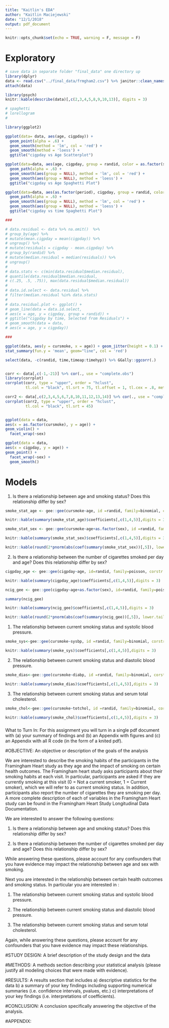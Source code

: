 ```yaml
---
title: "Kaitlin's EDA"
author: "Kaitlin Maciejewski"
date: "12/1/2018"
output: pdf_document
---
```



```r
knitr::opts_chunk$set(echo = TRUE, warning = F, message = F)
```

# Exploratory

```r
# save data in separate folder "final_data" one directory up
library(dplyr)
data <- read.csv("../final_data/frmgham2.csv") %>% janitor::clean_names()
attach(data)

library(psych) 
knitr::kable(describe(data)[,c(2,3,4,5,8,9,10,13)], digits = 3)
```

```r
# spaghetti
# lorellogram
# 

library(ggplot2)

ggplot(data= data, aes(age, cigpday)) + 
  geom_point(alpha = .6) +
  geom_smooth(method = 'lm', col = 'red') + 
  geom_smooth(method = 'loess') +
  ggtitle("cigpday vs Age Scatterplot")

ggplot(data=data, aes(age, cigpday, group = randid, color = as.factor(sex))) + 
  geom_path(alpha = .6) +
  geom_smooth(aes(group = NULL), method = 'lm', col = 'red') + 
  geom_smooth(aes(group = NULL), method = 'loess') +
  ggtitle("cigpday vs Age Spaghetti Plot")

ggplot(data=data, aes(as.factor(period), cigpday, group = randid, color = as.factor(sex))) + 
  geom_path(alpha = .6) +
  geom_smooth(aes(group = NULL), method = 'lm', col = 'red') + 
  geom_smooth(aes(group = NULL), method = 'loess') +
  ggtitle("cigpday vs time Spaghetti Plot")

###

# data.residual <- data %>% na.omit()  %>% 
# group_by(age) %>%
# mutate(mean.cigpday = mean(cigpday)) %>%
# ungroup() %>%
# mutate(residuals = cigpday - mean.cigpday) %>%
# group_by(randid) %>%
# mutate(median.residual = median(residuals)) %>%
# ungroup() 
# 
# data.stats <- c(min(data.residual$median.residual),
# quantile(data.residual$median.residual,
# c(.25, .5, .75)), max(data.residual$median.residual))
# 
# data.id.select <- data.residual %>%
# filter(median.residual %in% data.stats) 
# 
# data.residual.plot <- ggplot() +
# geom_line(data = data.id.select,
# aes(x = age, y = cigpday, group = randid)) +
# ggtitle("cigpday by time, Selected from Residuals") +
# geom_smooth(data = data,
# aes(x = age, y = cigpday))

###

ggplot(data, aes(y = cursmoke, x = age)) + geom_jitter(height = 0.1) +
stat_summary(fun.y = 'mean', geom="line", col = 'red')

select(data, -c(randid, time,timeap:timehyp)) %>% GGally::ggcorr(.)


corr <- data[,c(-1,-21)] %>% cor(., use = "complete.obs")
library(corrplot)
corrplot(corr, type = "upper", order = "hclust", 
         tl.col = "black", tl.srt = 75, tl.offset = 1, tl.cex = .8, method = "ellipse")

corr2 <- data[,c(2,3,4,5,6,7,8,10,11,12,13,14)] %>% cor(., use = "complete.obs")
corrplot(corr2, type = "upper", order = "hclust", 
         tl.col = "black", tl.srt = 45)


ggplot(data = data,
aes(x = as.factor(cursmoke), y = age)) +
geom_violin() +
  facet_wrap(~sex)

ggplot(data = data,
aes(x = cigpday, y = age)) +
geom_point() +
  facet_wrap(~sex) +
  geom_smooth()

```

# Models

(1) Is there a relationship between age and smoking status? Does this relationship differ by sex?
```r
smoke_stat_age <- gee::gee(cursmoke~age, id =randid, family=binomial, corstr = "unstructured", na.action = "na.omit")

knitr::kable(summary(smoke_stat_age)$coefficients[,c(1,4,5)],digits = 3)

smoke_stat_sex <- gee::gee(cursmoke~age+as.factor(sex), id =randid, family=binomial, corstr = "unstructured", na.action = "na.omit")

knitr::kable(summary(smoke_stat_sex)$coefficients[,c(1,4,5)],digits = 3)

knitr::kable(round(2*pnorm(abs(coef(summary(smoke_stat_sex))[,5]), lower.tail = FALSE), 3))
```


(2) Is there a relationship between the number of cigarettes smoked per day and age? Does this relationship differ by sex?
```r
cigpday_age <- gee::gee(cigpday~age, id=randid, family=poisson, corstr = "unstructured", na.action = "na.omit")

knitr::kable(summary(cigpday_age)$coefficients[,c(1,4,5)],digits = 3)

ncig_gee <- gee::gee(cigpday~age+as.factor(sex), id=randid, family=poisson, corstr = "unstructured", na.action = "na.omit")

summary(ncig_gee)

knitr::kable(summary(ncig_gee)$coefficients[,c(1,4,5)],digits = 3)

knitr::kable(round(2*pnorm(abs(coef(summary(ncig_gee))[,5]), lower.tail = FALSE),3))
```

(1) The relationship between current smoking status and systolic blood pressure. 
```r
smoke_sys<-gee::gee(cursmoke~sysbp, id =randid, family=binomial, corstr = "unstructured", na.action = "na.omit") 

knitr::kable(summary(smoke_sys)$coefficients[,c(1,4,5)],digits = 3)
```

(2) The relationship between current smoking status and diastolic blood pressure. 
```r
smoke_dias<-gee::gee(cursmoke~diabp, id =randid, family=binomial, corstr = "unstructured", na.action = "na.omit")

knitr::kable(summary(smoke_dias)$coefficients[,c(1,4,5)],digits = 3)
```

(3) The relationship between current smoking status and serum total cholesterol.
```r
smoke_chol<-gee::gee(cursmoke~totchol, id =randid, family=binomial, corstr = "unstructured", na.action = "na.omit")

knitr::kable(summary(smoke_chol)$coefficients[,c(1,4,5)],digits = 3)
```

#####

What to Turn In: For this assignment you will turn in a single pdf document with (a) your summary of findings and (b) an Appendix with figures and (c) an Appendix with all R code (in the form of a knited pdf).

#OBJECTIVE: 
An objective or description of the goals of the analysis 

We are interested to describe the smoking habits of the participants in the Framingham Heart study as they age and the impact of smoking on certain health outcomes. The Framingham heart study asks participants about their smoking habits at each visit. In particular, participants are asked if they are currently smoking at this visit (0 = Not a current smoker, 1 = Current smoker), which we will refer to as current smoking status. In addition, participants also report the number of cigarettes they are smoking per day. A more complete description of each of variables in the Framingham Heart study can be found in the Framingham Heart Study Longitudinal Data Documentation. 

We are interested to answer the following questions:

(1) Is there a relationship between age and smoking status? Does this relationship differ by sex?

(2) Is there a relationship between the number of cigarettes smoked per day and age? Does this relationship differ by sex?

While answering these questions, please account for any confounders that you have evidence may impact the relationship between age and sex with smoking.

Next you are interested in the relationship between certain health outcomes and smoking status. In particular you are interested in :

(1) The relationship between current smoking status and systolic blood pressure. 

(2) The relationship between current smoking status and diastolic blood pressure. 

(3) The relationship between current smoking status and serum total cholesterol.

Again, while answering these questions, please account for any confounders that you have evidence may impact these relationships.

#STUDY DESIGN: 
A brief description of the study design and the data

#METHODS: 
A methods section describing your statistical analysis (please justify all modeling choices that were made with evidence).

#RESULTS: 
A results section that includes a) descriptive statistics for the data b) a summary of your key findings including supporting numerical summaries (i.e. confidence intervals, pvalues, etc.) c) interpretations of your key findings (i.e. interpretations of coefficients).

#CONCLUSION: 
A conclusion specifically answering the objective of the analysis.

#APPENDIX: